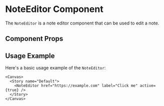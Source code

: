 

<Meta of={NoteEditor} />

# NoteEditor Component

The `NoteEditor` is a note editor component that can be used to edit a note.

## Component Props

<Canvas of={NoteEditor.Default} />

<Controls />

## Usage Example

Here's a basic usage example of the `NoteEditor`:

```tsx
<Canvas>
  <Story name="Default">
    <NoteEditor href="https://example.com" label="Click me" active={true} />
  </Story>
</Canvas>
```
